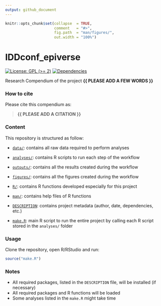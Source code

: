 ```yaml
---
output: github_document
---
```


<!-- README.md is generated from README.Rmd. Please edit that file -->


```r
knitr::opts_chunk$set(collapse  = TRUE,
                      comment   = "#>",
                      fig.path  = "man/figures/",
                      out.width = "100%")
```


# IDDconf_epiverse


<!-- badges: start -->
[![License: GPL (>= 2)](https://img.shields.io/badge/License-GPL%20%28%3E%3D%202%29-blue.svg)](https://choosealicense.com/licenses/gpl-2.0/)
[![Dependencies](https://img.shields.io/badge/dependencies-6/96-orange?style=flat)](#)
<!-- badges: end -->


Research Compendium of the project **{{ PLEASE ADD A FEW WORDS }}**



### How to cite

Please cite this compendium as: 

> **{{ PLEASE ADD A CITATION }}**



### Content

This repository is structured as follow:

- [`data/`](https://github.com/mbkoltai/IDDconf_epiverse/tree/master/data):
contains all raw data required to perform analyses

- [`analyses/`](https://github.com/mbkoltai/IDDconf_epiverse/tree/main/analyses/):
contains R scripts to run each step of the workflow

- [`outputs/`](https://github.com/mbkoltai/IDDconf_epiverse/tree/main/outputs):
contains all the results created during the workflow

- [`figures/`](https://github.com/mbkoltai/IDDconf_epiverse/tree/main/figures):
contains all the figures created during the workflow

- [`R/`](https://github.com/mbkoltai/IDDconf_epiverse/tree/main/R):
contains R functions developed especially for this project

- [`man/`](https://github.com/mbkoltai/IDDconf_epiverse/tree/main/man):
contains help files of R functions

- [`DESCRIPTION`](https://github.com/mbkoltai/IDDconf_epiverse/tree/main/DESCRIPTION):
contains project metadata (author, date, dependencies, etc.)

- [`make.R`](https://github.com/mbkoltai/IDDconf_epiverse/tree/main/make.R):
main R script to run the entire project by calling each R script stored in the `analyses/` folder



### Usage

Clone the repository, open R/RStudio and run:

```r
source("make.R")
```



### Notes

- All required packages, listed in the `DESCRIPTION` file, will be installed (if necessary)
- All required packages and R functions will be loaded
- Some analyses listed in the `make.R` might take time
